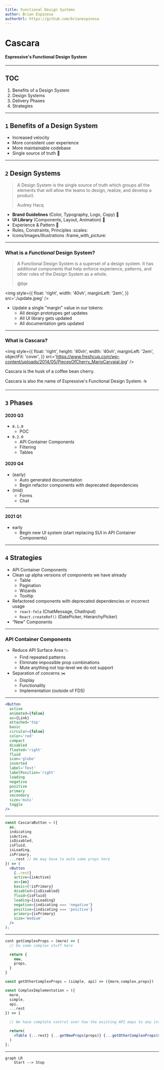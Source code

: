 ```yaml
---
title: Functional Design Systems
author: Brian Espinosa
authorUrl: https://github.com/brianespinosa
---
```


# Cascara

#### Espressive's Functional Design System

---

## TOC

1. Benefits of a Design System
2. Design Systems
3. Delivery Phases
4. Strategies

---

## `1` Benefits of a Design System

- Increased velocity
- More consistent user experience
- More maintainable codebase
- Single source of truth :raised_hands:

---

## `2` Design Systems

> A Design System is the single source of truth which groups all the elements that will allow the teams to design, realize, and develop a product.
>
> <footer>Audrey Hacq</footer>

- **Brand Guidelines** (Color, Typography, Logo, Copy) :art:
- **UI Library** (Components, Layout, Animation) :triangular_ruler:
- Experience & Pattern :eyes:
- Rules, Constraints, Principles :scales:
- Icons/Images/Illustrations :frame_with_picture:

---

### What is a _Functional_ Design System?

> A Functional Design System is a superset of a design system. It has additional components that help enforce experience, patterns, and other rules of the Design System as a whole.
>
> <footer>@bje</footer>

<img
  style={{
    float: 'right',
    width: '40vh',
    marginLeft: '2em',
  }}
  src='./update.jpeg'
/>

- Update a single "margin" value in our tokens:
  - All design prototypes get updates
  - All UI library gets updated
  - All documentation gets updated

---

### What is Cascara?

<img
  style={{
    float: 'right',
    height: '40vh',
    width: '40vh',
    marginLeft: '2em',
    objectFit: 'cover',
  }}
  src='https://www.freshcup.com/wp-content/uploads/2014/05/PiecesOfCherry_MarioCarvajal.jpg'
/>

Cascara is the husk of a coffee bean cherry.

Cascara is also the name of Espressive's Functional Design System. :coffee:

---

## `3` Phases

<Split>

#### 2020 Q3

- `0.1.0`
  - POC
- `0.2.0`
  - API Container Components
  - Filtering
  - Tables

</Split>
<Split>

#### 2020 Q4

- (early)
  - Auto generated documentation
  - Begin refactor components with deprecated dependencies
- (mid)
  - Forms
  - Chat

</Split>

---

<Split>

#### 2021 Q1

- early
  - Begin new UI system (start replacing SUI in API Container Components)

</Split>

---

## `4` Strategies

- API Container Components
- Clean up alpha versions of components we have already
  - Table
  - Pagination
  - Wizards
  - Tooltip
- Refactored components with deprecated dependencies or incorrect usage
  - `react-fela` (ChatMessage, ChatInput)
  - `React.createRef()` (DatePicker, HierarchyPicker)
- “New” Components

---

### API Container Components

- Reduce API Surface Area :chart_with_downwards_trend:
  - Find repeated patterns
  - Eliminate impossible prop combinations
  - Mute anything not top-level we do not support
- Separation of concerns :scissors:
  - Display
  - Functionality
  - Implementation (outside of FDS)

---

```jsx
<Button
  active
  animated={false}
  as={Link}
  attached='top'
  basic
  circular={false}
  color='red'
  compact
  disabled
  floated='right'
  fluid
  icon='globe'
  inverted
  label='Test'
  labelPosition='right'
  loading
  negative
  positive
  primary
  secondary
  size='mini'
  toggle
/>
```

---

```jsx
const CascaraButton = ({
  as,
  indicating
  isActive,
  isDisabled,
  isFluid,
  isLoading,
  isPrimary,
  ...rest // We may have to mute some props here
}) => (
  <Button
    {..rest}
    active={isActive}
    as={as}
    basic={!isPrimary}
    disabled={isDisabled}
    fluid={isFluid}
    loading={isLoading}
    negative={indicating === 'negative'}
    positive={indicating === 'positive'}
    primary={isPrimary}
    size='medium'
  />
);
```

---

```jsx
cont getComplexProps = (more) => {
  // Do some complex stuff here

  return {
    new,
    props,
  }
}

const getOtherComplexProps = (simple, api) => ({more,complex,props})

const ComplexImplementation = ({
  more,
  simple,
  api,
  ...rest
}) => {

  // We have complete control over how the existing API maps to any internal components

  return(
    <Table {...rest} {...getNewProps(props)} {...getOtherComplexProps(simple,api)} />
  )
};
```

---

```mermaid
graph LR
    Start --> Stop

```
